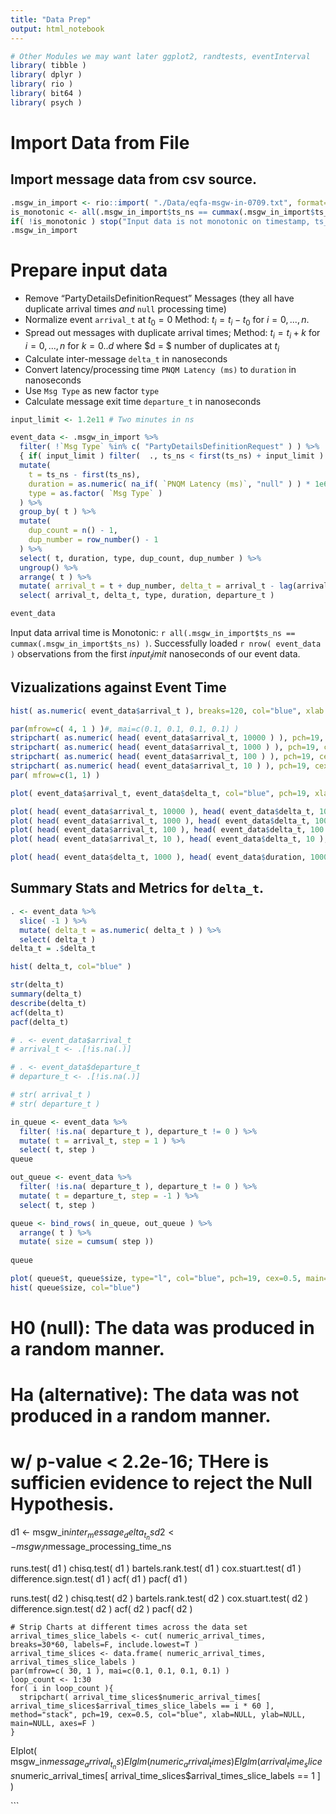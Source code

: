 ```yaml
---
title: "Data Prep"
output: html_notebook
---
```


```r
# Other Modules we may want later ggplot2, randtests, eventInterval
library( tibble )
library( dplyr )
library( rio )
library( bit64 )
library( psych )
```

# Import Data from File

## Import message data from csv source.

```r
.msgw_in_import <- rio::import( "./Data/eqfa-msgw-in-0709.txt", format="csv" )
is_monotonic <- all(.msgw_in_import$ts_ns == cummax(.msgw_in_import$ts_ns) )
if( !is_monotonic ) stop("Input data is not monotonic on timestamp, ts_ns." )
.msgw_in_import
```

# Prepare input data

- Remove "PartyDetailsDefinitionRequest" Messages (they all have duplicate arrival times _and_ `null` processing time)
- Normalize event `arrival_t` at $t_0 = 0$ Method: $t_i = t_i - t_0 \mbox{ for } i=0,...,n$.
- Spread out messages with duplicate arrival times; Method: $t_i = t_i + k \mbox{ for } i = 0,...,n \mbox{ for } k=0..d$ where $d = $ number of duplicates at $t_i$ 
- Calculate inter-message `delta_t` in nanoseconds
- Convert latency/processing time `PNQM Latency (ms)` to `duration` in nanoseconds
- Use `Msg Type` as new factor `type`
- Calculate message exit time `departure_t` in nanoseconds

```r
input_limit <- 1.2e11 # Two minutes in ns

event_data <- .msgw_in_import %>%
  filter( !`Msg Type` %in% c( "PartyDetailsDefinitionRequest" ) ) %>%
  { if( input_limit ) filter(  ., ts_ns < first(ts_ns) + input_limit ) } %>%
  mutate(
    t = ts_ns - first(ts_ns),
    duration = as.numeric( na_if( `PNQM Latency (ms)`, "null" ) ) * 1e6,
    type = as.factor( `Msg Type` )
  ) %>%
  group_by( t ) %>%
  mutate(
    dup_count = n() - 1,
    dup_number = row_number() - 1
  ) %>%
  select( t, duration, type, dup_count, dup_number ) %>%
  ungroup() %>%
  arrange( t ) %>%
  mutate( arrival_t = t + dup_number, delta_t = arrival_t - lag(arrival_t), departure_t = arrival_t + duration ) %>%
  select( arrival_t, delta_t, type, duration, departure_t )

event_data
```
Input data arrival time is Monotonic: `r all(.msgw_in_import$ts_ns == cummax(.msgw_in_import$ts_ns) )`.
Successfully loaded `r nrow( event_data )` observations from the first $input_limit$ nanoseconds of our event data.

## Vizualizations against Event Time 
```r
hist( as.numeric( event_data$arrival_t ), breaks=120, col="blue", xlab = "Event Time in ns over the first two minutes of data.", main="Histogram of Event Freq per Sec" )

par(mfrow=c( 4, 1 ) )#, mai=c(0.1, 0.1, 0.1, 0.1) )
stripchart( as.numeric( head( event_data$arrival_t, 10000 ) ), pch=19, cex=0.5, col="blue", xlab="Event Time in ns", main="1-D Stripchart of Event Time; first 10000 observations." )
stripchart( as.numeric( head( event_data$arrival_t, 1000 ) ), pch=19, cex=0.5, col="blue", xlab="Event Time in ns", main="1-D Stripchart of Event Time; first 1000 observations." )
stripchart( as.numeric( head( event_data$arrival_t, 100 ) ), pch=19, cex=0.5, col="blue", xlab="Event Time in ns", main="1-D Stripchart of Event Time; first 100 observations." )
stripchart( as.numeric( head( event_data$arrival_t, 10 ) ), pch=19, cex=0.5, col="blue", xlab="Event Time in ns", main="1-D Stripchart of Event Time; first 10 observations." )
par( mfrow=c(1, 1) )

plot( event_data$arrival_t, event_data$delta_t, col="blue", pch=19, xlab="Event Time in ns", ylab="Inter-Event Delta_t in ns", main="Inter-Event Delta_t against Event Time" )

plot( head( event_data$arrival_t, 10000 ), head( event_data$delta_t, 10000 ), col="blue", pch=19, xlab="Event Time in ns", ylab="Inter-Event Delta_t in ns", main="Inter-Event Delta_t against Event Time" )
plot( head( event_data$arrival_t, 1000 ), head( event_data$delta_t, 1000 ), col="blue", pch=19, xlab="Event Time in ns", ylab="Inter-Event Delta_t in ns", main="Inter-Event Delta_t against Event Time" )
plot( head( event_data$arrival_t, 100 ), head( event_data$delta_t, 100 ), col="blue", pch=19, xlab="Event Time in ns", ylab="Inter-Event Delta_t in ns", main="Inter-Event Delta_t against Event Time" )
plot( head( event_data$arrival_t, 10 ), head( event_data$delta_t, 10 ), col="blue", pch=19, xlab="Event Time in ns", ylab="Inter-Event Delta_t in ns", main="Inter-Event Delta_t against Event Time" )

plot( head( event_data$delta_t, 1000 ), head( event_data$duration, 1000 ), pch=19, col="blue", xlab="Inter-Event Delta_t", ylab="Duration of Event in ns", main="Event Duration against Inter-Event Delta_t" )

```

## Summary Stats and Metrics for `delta_t`.
```r

. <- event_data %>%
  slice( -1 ) %>%
  mutate( delta_t = as.numeric( delta_t ) ) %>%
  select( delta_t )
delta_t = .$delta_t

hist( delta_t, col="blue" )

str(delta_t)
summary(delta_t)
describe(delta_t) 
acf(delta_t)
pacf(delta_t)
```
```r
# . <- event_data$arrival_t
# arrival_t <- .[!is.na(.)]

# . <- event_data$departure_t
# departure_t <- .[!is.na(.)]

# str( arrival_t )
# str( departure_t )

in_queue <- event_data %>%
  filter( !is.na( departure_t ), departure_t != 0 ) %>%
  mutate( t = arrival_t, step = 1 ) %>%
  select( t, step )
queue

out_queue <- event_data %>%
  filter( !is.na( departure_t ), departure_t != 0 ) %>%
  mutate( t = departure_t, step = -1 ) %>%
  select( t, step )

queue <- bind_rows( in_queue, out_queue ) %>%
  arrange( t ) %>%
  mutate( size = cumsum( step ))
  
queue

plot( queue$t, queue$size, type="l", col="blue", pch=19, cex=0.5, main="Concurrent Event Count at Time t.", xlab='Time t in Nanoseconds', ylab="Concurrent event count" )
hist( queue$size, col="blue")
```

# H0 (null): The data was produced in a random manner.
# Ha (alternative): The data was not produced in a random manner.

# w/ p-value < 2.2e-16; THere is sufficien evidence to reject the Null Hypothesis. 

d1 <- msgw_in$inter_message_delta_t_ns
d2 <- msgw_in$message_processing_time_ns

runs.test( d1 ) 
chisq.test( d1 )
bartels.rank.test( d1 )
cox.stuart.test( d1 )
difference.sign.test( d1 )
acf( d1 ) 
pacf( d1 )

runs.test( d2 ) 
chisq.test( d2 )
bartels.rank.test( d2 )
cox.stuart.test( d2 )
difference.sign.test( d2 )
acf( d2 ) 
pacf( d2 )

    # Strip Charts at different times across the data set
    arrival_times_slice_labels <- cut( numeric_arrival_times, breaks=30*60, labels=F, include.lowest=T )
    arrival_time_slices <- data.frame( numeric_arrival_times, arrival_times_slice_labels )
    par(mfrow=c( 30, 1 ), mai=c(0.1, 0.1, 0.1, 0.1) )
    loop_count <- 1:30
    for( i in loop_count ){
      stripchart( arrival_time_slices$numeric_arrival_times[ arrival_time_slices$arrival_times_slice_labels == i * 60 ], method="stack", pch=19, cex=0.5, col="blue", xlab=NULL, ylab=NULL, main=NULL, axes=F )
    }


EIplot( msgw_in$message_arrival_t_ns )
EIglm( numeric_arrival_times )
EIglm( arrival_time_slices$numeric_arrival_times[ arrival_time_slices$arrival_times_slice_labels == 1 ] ) 

```